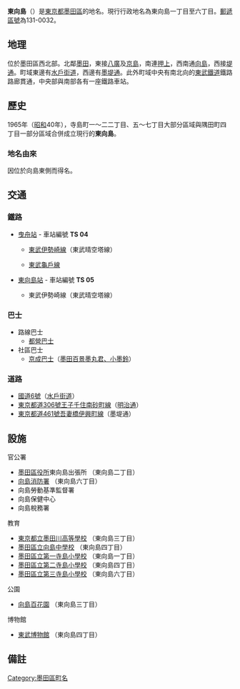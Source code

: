 {{Pathnav|日本|東京都|墨田區|frame=1}}
{{Infobox Settlement
|official_name = 東向島
|native_name =
|settlement_type = [[町|町]]
|image_skyline = Tobu_Museum.jpg
|imagesize = 250px
|image_caption = 東武博物館
|image_flag =
|image_seal =
| image_map =
| map_caption =
| pushpin_map =
|subdivision_type = [[國家|國家]]
|subdivision_name = [[File:Flag_of_Japan.svg|border]] [[日本|日本]]
|subdivision_type1 = [[都道府縣|都道府縣]]
|subdivision_name1 = [[File:Flag_of_Tokyo_Prefecture.svg|25px]] [[東京都|東京都]]
|subdivision_type2 = [[東京都區部|特別區]]
|subdivision_name2 = [[File:Flag_of_Sumida,_Tokyo.svg|25px]] [[墨田區|墨田區]]
|established_title =
|established_date =
|government_type =
|leader_title =
|leader_name =
|area_magnitude =
|area_total_sq_mi =
|area_total_km2 =
|area_land_sq_mi =
|area_land_km2 =
|area_urban_sq_mi =
|area_urban_km2 =
|area_metro_km2 =
|area_metro_sq_mi =
|population_as_of= 2013年（平成25年）8月1日
|population_footnotes =
|population_total = 23193<ref>[http://www.city.sumida.lg.jp/sumida_info/population/monthly/monthly25nendo04.files/monthly25nendo08.pdf 墨田区世帯人口現況8月分]{{dead link|date=2018年1月 |bot=InternetArchiveBot |fix-attempted=yes }}</ref>
|population_urban =
|population_metro =
|population_density_sq_mi =
|population_density_km2 =
| timezone = [[日本標準時間|JST]]
| utc_offset = +9
|timezone_DST =
|utc_offset_DST =
|latd=|latm=|lats=|latNS=
|longd=|longm=|longs=|longEW=
|elevation_footnotes=
|elevation_m =
|elevation_ft =
|postal_code_type = [[郵遞區號|郵遞區號]]
|postal_code = 131-0032
|area_code =
|website =
|footnotes =
}}
'''東向島'''（{{jpn|j=東向島|hg=ひがしむこうじま|rm=Higashi-mukōjima|f=y}}）是[[東京都|東京都]][[墨田區|墨田區]]的地名。現行行政地名為東向島一丁目至六丁目。[[郵遞區號|郵遞區號]]為131-0032。

== 地理 ==
位於墨田區西北部。北鄰[[墨田|墨田]]，東接[[八廣|八廣]]及[[京島|京島]]，南連[[押上|押上]]，西南通[[向島_(墨田區)|向島]]，西接[[堤通|堤通]]。町域東邊有[[水戶街道|水戶街道]]，西邊有[[東京都道461號吾妻橋伊興町線|墨堤通]]。此外町域中央有南北向的[[東武鐵道|東武鐵道]]鐵路路廊貫通，中央部與南部各有一座鐵路車站。

== 歷史 ==
1965年（[[昭和|昭和]]40年），寺島町一～二二丁目、五～七丁目大部分區域與隅田町四丁目一部分區域合併成立現行的'''東向島'''。
=== 地名由來 ===
因位於向島東側而得名。

== 交通 ==
=== 鐵路 ===
* [[曳舟站|曳舟站]] - 車站編號 '''TS 04'''
** {{Color|orange|■}}{{Color|#03f|■}}[[東武伊勢崎線|東武伊勢崎線]]（東武晴空塔線）
** {{Color|#03f|■}}[[東武龜戶線|東武龜戶線]]
* [[東向島站|東向島站]] - 車站編號 '''TS 05'''
** {{Color|orange|■}}{{Color|#03f|■}}東武伊勢崎線（東武晴空塔線）

=== 巴士===
* 路線巴士
** [[都營巴士|都營巴士]]
* 社區巴士
** [[京成巴士|京成巴士]]（[[京成巴士奧戶營業所#墨田百景墨丸君、小墨鈴|墨田百景墨丸君、小墨鈴]]）

=== 道路 ===
* [[國道6號_(日本)|國道6號]]（[[水戶街道|水戶街道]]）
* [[東京都道306號王子千住南砂町線|東京都道306號王子千住南砂町線]]（[[明治通_(東京都)|明治通]]）
* [[東京都道461號吾妻橋伊興町線|東京都道461號吾妻橋伊興町線]]（墨堤通）

== 設施 ==
; 官公署
* [[墨田區役所|墨田區役所]]東向島出張所 （東向島二丁目）
* [[向島消防署|向島消防署]] （東向島六丁目）
* 向島勞動基準監督署
* 向島保健中心
* 向島稅務署
; 教育
* [[東京都立墨田川高等學校|東京都立墨田川高等學校]] （東向島三丁目）
* [[墨田區立向島中學校|墨田區立向島中學校]] （東向島四丁目）
* [[墨田區立第一寺島小學校|墨田區立第一寺島小學校]] （東向島一丁目）
* [[墨田區立第二寺島小學校|墨田區立第二寺島小學校]] （東向島四丁目）
* [[墨田區立第三寺島小學校|墨田區立第三寺島小學校]] （東向島六丁目）
; 公園
* [[向島百花園|向島百花園]] （東向島三丁目）
; 博物館
* [[東武博物館|東武博物館]] （東向島四丁目）

== 備註 ==
{{reflist}}

{{墨田區的町名}}
{{DEFAULTSORT:Higashimukojima}}
[[Category:墨田區町名|Category:墨田區町名]]